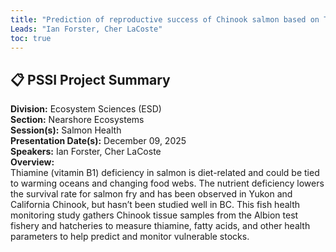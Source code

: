 ```yaml
---
title: "Prediction of reproductive success of Chinook salmon based on Thiamine concentrations in returning adults."
Leads: "Ian Forster, Cher LaCoste"
toc: true
---
```


## 📋 PSSI Project Summary

**Division:** Ecosystem Sciences (ESD)  
**Section:** Nearshore Ecosystems  
**Session(s):** Salmon Health  
**Presentation Date(s):** December 09, 2025  
**Speakers:** Ian Forster, Cher LaCoste  
**Overview:**  
Thiamine (vitamin B1) deficiency in salmon is diet-related and could be tied to warming oceans and changing food webs. The nutrient deficiency lowers the survival rate for salmon fry and has been observed in Yukon and California Chinook, but hasn’t been studied well in BC. This fish health monitoring study gathers Chinook tissue samples from the Albion test fishery and hatcheries to measure thiamine, fatty acids, and other health parameters to help predict and monitor vulnerable stocks.    

